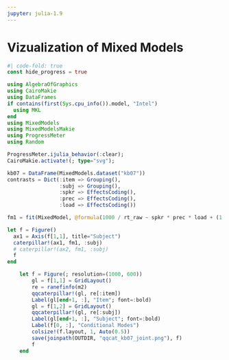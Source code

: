 ```yaml
---
jupyter: julia-1.9
---
```


# Vizualization of Mixed Models {#sec-viz}


```julia
#| code-fold: true
const hide_progress = true

using AlgebraOfGraphics
using CairoMakie
using DataFrames
if contains(first(Sys.cpu_info()).model, "Intel")
  using MKL
end
using MixedModels
using MixedModelsMakie
using ProgressMeter
using Random

ProgressMeter.ijulia_behavior(:clear);
CairoMakie.activate!(; type="svg");
```

```julia
kb07 = DataFrame(MixedModels.dataset("kb07"))
contrasts = Dict(:item => Grouping(),
                 :subj => Grouping(),
                 :spkr => EffectsCoding(),
                 :prec => EffectsCoding(),
                 :load => EffectsCoding())

fm1 = fit(MixedModel, @formula(1000 / rt_raw ~ spkr * prec * load + (1|item) + (1|subj)), kb07; contrasts, progress=true, thin=1)
```


```julia
let f = Figure()
  ax1 = Axis(f[1,1], title="Subject")
  caterpillar!(ax1, fm1, :subj)
  # caterpillar!(ax2, fm1, :subj)
  f
end

    let f = Figure(; resolution=(1000, 600))
        gl = f[1,1] = GridLayout()
        re = ranefinfo(m2)
        qqcaterpillar!(gl, re[:item])
        Label(gl[end+1, :], "Item"; font=:bold)
        gl = f[1,2] = GridLayout()
        qqcaterpillar!(gl, re[:subj])
        Label(gl[end+1, :], "Subject"; font=:bold)
        Label(f[0, :], "Conditional Modes")
        colsize!(f.layout, 1, Auto(0.5))
        save(joinpath(OUTDIR, "qqcat_kb07_joint.png"), f)
        f
    end
```
